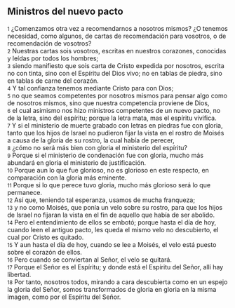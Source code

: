 == Ministros del nuevo pacto ==

{{anchor|1}} <small>1</small> ¿Comenzamos otra vez a recomendarnos a nosotros mismos? ¿O tenemos necesidad, como algunos, de cartas de recomendación para vosotros, o de recomendación de vosotros?<br>
{{anchor|2}} <small>2</small> Nuestras cartas sois vosotros, escritas en nuestros corazones, conocidas y leídas por todos los hombres;<br>
{{anchor|3}} <small>3</small> siendo manifiesto que sois carta de Cristo expedida por nosotros, escrita no con tinta, sino con el Espíritu del Dios vivo; no en tablas de piedra, sino en tablas de carne del corazón.<br>
{{anchor|4}} <small>4</small> Y tal confianza tenemos mediante Cristo para con Dios;<br>
{{anchor|5}} <small>5</small> no que seamos competentes por nosotros mismos para pensar algo como de nosotros mismos, sino que nuestra competencia proviene de Dios,<br>
{{anchor|6}} <small>6</small> el cual asimismo nos hizo ministros competentes de un nuevo pacto, no de la letra, sino del espíritu; porque la letra mata, mas el espíritu vivifica.<br>
{{anchor|7}} <small>7</small> Y si el ministerio de muerte grabado con letras en piedras fue con gloria, tanto que los hijos de Israel no pudieron fijar la vista en el rostro de Moisés a causa de la gloria de su rostro, la cual había de perecer,<br>
{{anchor|8}} <small>8</small> ¿cómo no será más bien con gloria el ministerio del espíritu?<br>
{{anchor|9}} <small>9</small> Porque si el ministerio de condenación fue con gloria, mucho más abundará en gloria el ministerio de justificación.<br>
{{anchor|10}} <small>10</small> Porque aun lo que fue glorioso, no es glorioso en este respecto, en comparación con la gloria más eminente.<br>
{{anchor|11}} <small>11</small> Porque si lo que perece tuvo gloria, mucho más glorioso será lo que permanece.<br>
{{anchor|12}} <small>12</small> Así que, teniendo tal esperanza, usamos de mucha franqueza;<br>
{{anchor|13}} <small>13</small> y no como Moisés, que ponía un velo sobre su rostro, para que los hijos de Israel no fijaran la vista en el fin de aquello que había de ser abolido.<br>
{{anchor|14}} <small>14</small> Pero el entendimiento de ellos se embotó; porque hasta el día de hoy, cuando leen el antiguo pacto, les queda el mismo velo no descubierto, el cual por Cristo es quitado.<br>
{{anchor|15}} <small>15</small> Y aun hasta el día de hoy, cuando se lee a Moisés, el velo está puesto sobre el corazón de ellos.<br>
{{anchor|16}} <small>16</small> Pero cuando se conviertan al Señor, el velo se quitará.<br>
{{anchor|17}} <small>17</small> Porque el Señor es el Espíritu; y donde está el Espíritu del Señor, allí hay libertad.<br>
{{anchor|18}} <small>18</small> Por tanto, nosotros todos, mirando a cara descubierta como en un espejo la gloria del Señor, somos transformados de gloria en gloria en la misma imagen, como por el Espíritu del Señor.<br>
